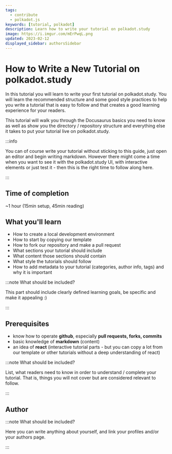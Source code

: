 ```yaml
---
tags:
  - contribute
  - polkadot.js
keywords: [tutorial, polkadot]
description: Learn how to write your tutorial on polkadot.study
image: https://i.imgur.com/mErPwqL.png
updated: 2023-02-12
displayed_sidebar: authorsSidebar
---
```


# How to Write a New Tutorial on polkadot.study

In this tutorial you will learn to write your first tutorial on polkadot.study.
You will learn the recommended structure and some good style practices to help
you write a tutorial that is easy to follow and that creates a good learning
experience for your readers.

This tutorial will walk you through the Docusaurus basics you need to know as
well as show you the directory / repository structure and everything else it
takes to put your tutorial live on polkadot.study.

:::info

You can of course write your tutorial without sticking to this guide, just open
an editor and begin writing markdown. However there might come a time when you
want to see it with the polkadot.study UI, with interactive elements or just
test it - then this is the right time to follow along here.

:::

## Time of completion

~1 hour (15min setup, 45min reading)

## What you'll learn

- How to create a local development environment
- How to start by copying our template
- How to fork our repository and make a pull request
- What sections your tutorial should include
- What content those sections should contain
- What style the tutorials should follow
- How to add metadata to your tutorial (categories, author info, tags) and why
  it is important

:::note What should be included?

This part should include clearly defined learning goals, be specific and make it
appealing :)

:::

## Prerequisites

- know how to operate **github**, especially **pull requests, forks, commits**
- basic knowledge of **markdown** (content)
- an idea of **react** (interactive tutorial parts - but you can copy a lot from
  our template or other tutorials without a deep understanding of react)

:::note What should be included?

List, what readers need to know in order to understand / complete your tutorial.
That is, things you will not cover but are considered relevant to follow.

:::

## Author

:::note What should be included?

Here you can write anything about yourself, and link your profiles and/or your
authors page.

:::
